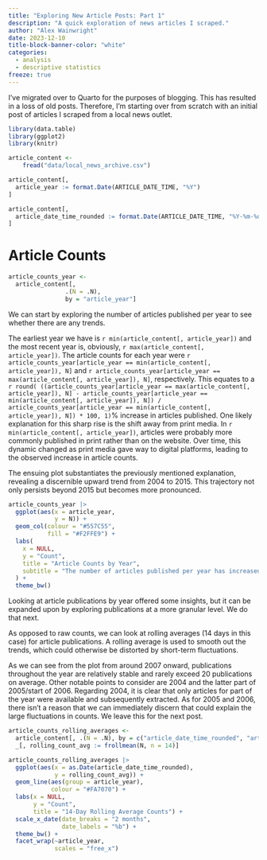 ```yaml
---
title: "Exploring New Article Posts: Part 1"
description: "A quick exploration of news articles I scraped."
author: "Alex Wainwright"
date: 2023-12-10
title-block-banner-color: "white"
categories:
  - analysis
  - descriptive statistics
freeze: true
---
```


I've migrated over to Quarto for the purposes of blogging. This has resulted in a loss of old posts. Therefore, I'm starting over from scratch with an initial post of articles I scraped from a local news outlet.

```r
library(data.table)
library(ggplot2)
library(knitr)
```

```r
article_content <-
    fread("data/local_news_archive.csv")

article_content[,
  article_year := format.Date(ARTICLE_DATE_TIME, "%Y")
]

article_content[,
  article_date_time_rounded := format.Date(ARTICLE_DATE_TIME, "%Y-%m-%d")
]

```

# Article Counts

```r
article_counts_year <-
  article_content[, 
                .(N = .N),
                by = "article_year"] 
```

We can start by exploring the number of articles published per year to see whether there are any trends.

The earliest year we have is `r min(article_content[, article_year])` and the most recent year is, obviously, `r max(article_content[, article_year])`. The article counts for each year were `r article_counts_year[article_year == min(article_content[, article_year]), N]` and `r article_counts_year[article_year == max(article_content[, article_year]), N]`, respectively. This equates to a `r round( ((article_counts_year[article_year == max(article_content[, article_year]), N] - article_counts_year[article_year == min(article_content[, article_year]), N]) / article_counts_year[article_year == min(article_content[, article_year]), N]) * 100, 1)`\% increase in articles published. One likely explanation for this sharp rise is the shift away from print media. In `r min(article_content[, article_year])`, articles were probably more commonly published in print rather than on the website. Over time, this dynamic changed as print media gave way to digital platforms, leading to the observed increase in article counts.

The ensuing plot substantiates the previously mentioned explanation, revealing a discernible upward trend from 2004 to 2015. This trajectory not only persists beyond 2015 but becomes more pronounced.

```r
article_counts_year |>
  ggplot(aes(x = article_year,
             y = N)) +
  geom_col(colour = "#557C55",
           fill = "#F2FFE9") +
  labs(
    x = NULL,
    y = "Count",
    title = "Article Counts by Year",
    subtitle = "The number of articles published per year has increased. It is important to note that 2023\n only includes articles up until mid November."
  ) +
  theme_bw()
```

Looking at article publications by year offered some insights, but it can be expanded upon by exploring publications at a more granular level. We do that next.

As opposed to raw counts, we can look at rolling averages (14 days in this case) for article publications. A rolling average is used to smooth out the trends, which could otherwise be distorted by short-term fluctuations.

As we can see from the plot from around 2007 onward, publications throughout the year are relatively stable and rarely exceed 20 publications on average. Other notable points to consider are 2004 and the latter part of 2005/start of 2006. Regarding 2004, it is clear that only articles for part of the year were available and subsequently extracted. As for 2005 and 2006, there isn't a reason that we can immediately discern that could explain the large fluctuations in counts. We leave this for the next post.

```r
article_counts_rolling_averages <-
  article_content[, .(N = .N), by = c("article_date_time_rounded", "article_year")] |>
  _[, rolling_count_avg := frollmean(N, n = 14)]

article_counts_rolling_averages |>
  ggplot(aes(x = as.Date(article_date_time_rounded),
             y = rolling_count_avg)) +
  geom_line(aes(group = article_year),
            colour = "#FA7070") +
  labs(x = NULL,
       y = "Count",
       title = "14-Day Rolling Average Counts") +
  scale_x_date(date_breaks = "2 months",
               date_labels = "%b") +
  theme_bw() +
  facet_wrap(~article_year,
             scales = "free_x")
```


